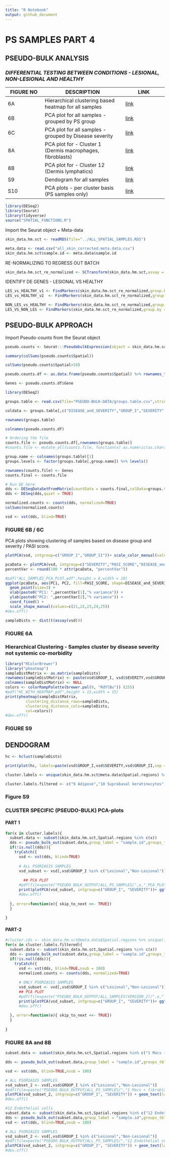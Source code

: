 ```yaml
---
title: "R Notebook"
output: github_document
---
```


# PS SAMPLES PART 4

## PSEUDO-BULK ANALYSIS

### *DIFFERENTIAL TESTING BETWEEN CONDITIONS - LESIONAL, NON-LESIONAL AND HEALTHY*

| FIGURE NO | DESCRIPTION                                                | LINK         |
|-----------------|------------------------------------|-------------------|
| 6A        | Hierarchical clustering based heatmap for all samples      | [link](#6a)  |
| 6B        | PCA plot for all samples - grouped by PS group             | [link](#6b)  |
| 6C        | PCA plot for all samples - grouped by Disease severity     | [link](#6c)  |
| 8A        | PCA plot for - Cluster 1 (Dermis macrophages, fibroblasts) | [link](#8a)  |
| 8B        | PCA plot for - Cluster 12 (Dermis lymphatics)              | [link](#8a)  |
| S9        | Dendogram for all samples                                  | [link](#s10) |
| S10       | PCA plots - per cluster basis (PS samples only)            | [link](#s10) |

```r
library(DESeq2)
library(Seurat)
library(tidyverse)
source("SPATIAL_FUNCTIONS.R")
```

Import the Seurat object + Meta-data

```r
skin_data.hm.sct <- readRDS(file="../ALL_SPATIAL_SAMPLES.RDS")

meta.data <- read.csv("all_skin_corrected.meta.data.csv")
skin_data.hm.sct$sample.id <- meta.data$sample.id
```

RE-NORMALIZING TO REGRESS OUT BATCH

```r
skin_data.hm.sct_re_normalized <- SCTransform(skin_data.hm.sct,assay = "Spatial",new.assay.name ="SCT_BATCH_REGRESSED",vars.to.regress = c("sample.id"))
```

IDENTIFY DE GENES - LESIONAL VS HEALTHY

```r
LES_vs_HEALTHY_v1 <- FindMarkers(skin_data.hm.sct_re_normalized,group.by = "DISEASE_STATUS",ident.1 = "Lesional",ident.2 = "Healthy skin")
LES_vs_HEALTHY_v2  <- FindMarkers(skin_data.hm.sct_re_normalized,group.by = "DISEASE_STATUS",ident.1 = "Lesional",ident.2 = "Healthy skin")
```

```r
NON_LES_vs_HEALTHY <- FindMarkers(skin_data.hm.sct_re_normalized,group.by = "DISEASE_STATUS",ident.1 = "Non-Lesional",ident.2 = "Healthy skin")
LES_VS_NON_LES <- FindMarkers(skin_data.hm.sct_re_normalized,group.by = "DISEASE_STATUS",ident.1 = "Lesional",ident.2 = "Non-Lesional")
```

## PSEUDO-BULK APPROACH

Import Pseudo-counts from the Seurat object

```r
pseudo.counts <- Seurat:::PseudobulkExpression(object = skin_data.hm.sct,assays = "Spatial",group.by = "sample.id",slot = "counts",pb.method = "aggregate") 

summary(colSums(pseudo.counts$Spatial))
```

```r
colSums(pseudo.counts$Spatial>10)
```

```r
pseudo.counts.df <- as.data.frame(pseudo.counts$Spatial) %>% rownames_to_column("Gene")

Genes <- pseudo.counts.df$Gene

library(DESeq2)

groups.table <- read.csv(file="PSEUDO-BULK-DATA/groups.table.csv",stringsAsFactors = TRUE) %>% filter(Sample.ID!="") %>% column_to_rownames("Sample.ID") %>% unite("DISEASE_and_SEVERITY","GROUP_I","SEVERITY", sep = "_", remove = FALSE, na.rm = FALSE)

```

```r
coldata <- groups.table[,c("DISEASE_and_SEVERITY","GROUP_I","SEVERITY","BATCH")]
```

```r
rownames(groups.table)
```

```r
colnames(pseudo.counts.df)
```

```r
# Ordering the file
counts.file <- pseudo.counts.df[,rownames(groups.table)]
#counts.file <- mutate_all(counts.file, function(x) as.numeric(as.character(x)))

group.name <- colnames(groups.table)[1]
groups.levels <- factor(groups.table[,group.name]) %>% levels()
```

```r
rownames(counts.file) <- Genes
counts.final <- counts.file
```

```r
# Run DE here
dds <- DESeqDataSetFromMatrix(countData = counts.final,colData=groups.table,design = ~BATCH + GROUP_I)
dds <- DESeq(dds,quiet = TRUE)
```

```r
normalized.counts <- counts(dds, normalized=TRUE)
colSums(normalized.counts)
```

```r
vsd <- vst(dds, blind=TRUE)
```

### FIGURE 6B / 6C <a id="6b"></a><a id="6c"></a>

PCA plots showing clustering of samples based on disease group and severity / PASI score.

```r
plotPCA(vsd, intgroup=c("GROUP_I","GROUP_II"))+ scale_color_manual(values=c("dimgray","#cc3333","#ffcc33","#ff9999","#ff9933"))

pcaData <- plotPCA(vsd, intgroup=c("SEVERITY","PASI_SCORE","DISEASE_and_SEVERITY"), returnData=TRUE)
percentVar <- round(100 * attr(pcaData, "percentVar"))

#pdf("ALL_SAMPLES_PCA_PLOT.pdf",height = 8,width = 10)
ggplot(pcaData, aes(PC1, PC2, fill=PASI_SCORE, shape=DISEASE_and_SEVERITY)) +
  geom_point(size=3) +
  xlab(paste0("PC1: ",percentVar[1],"% variance")) +
  ylab(paste0("PC2: ",percentVar[2],"% variance")) + 
  coord_fixed() +
  scale_shape_manual(values=c(21,22,23,24,25))
#dev.off()
```

```r
sampleDists <- dist(t(assay(vsd)))
```

### FIGURE 6A <a id="6a"></a>

### Hierarchical Clustering - Samples cluster by disease severity not systemic co-morbidity

```r
library("RColorBrewer")
library("pheatmap")
sampleDistMatrix <- as.matrix(sampleDists)
rownames(sampleDistMatrix) <- paste(vsd$GROUP_I, vsd$SEVERITY,vsd$GROUP_II, sep="-")
colnames(sampleDistMatrix) <- NULL
colors <- colorRampPalette(brewer.pal(9, "RdYlBu")) (255)
#pdf("HC_WITH_HEATMAP.pdf",height = 15,width = 15)
print(pheatmap(sampleDistMatrix,
         clustering_distance_rows=sampleDists,
         clustering_distance_cols=sampleDists,
         col=colors))
#dev.off()
```

### FIGURE S9 <a id="s9"></a>

## DENDOGRAM

```r
hc <- hclust(sampleDists)

print(plot(hc, labels=paste(vsd$GROUP_I,vsd$SEVERITY,vsd$GROUP_II,sep = ":")))

```

```r
cluster.labels <- unique(skin_data.hm.sct@meta.data$Spatial.regions) %>% as.vector() %>% sort(decreasing = TRUE)
```

```r
cluster.labels.filtered <- c("9 Adipose","10 Suprabasal keratinocytes","11 Smooth muscle","12 Endothelial cells","13 Immunoglobulins, fibroblasts","14 Smooth muscle","15 Mixed","16 Adipose, fibroblasts")
```

### Figure S9 <a id="s9"></a>

### CLUSTER SPECIFIC (PSEUDO-BULK) PCA-plots

#### PART 1

```r
for(x in cluster.labels){
  subset.data <- subset(skin_data.hm.sct,Spatial.regions %in% c(x))
  dds <- pseudo_bulk_out(subset.data,group_label = "sample.id",groups_tbl_path = "PSEUDO-BULK-DATA/groups.table.csv")
  if(!is.null(dds)){
    tryCatch({
      vsd <- vst(dds, blind=TRUE)
      
      # ALL PSORIASIS SAMPLES
      vsd_subset <- vsd[,vsd$GROUP_I %in% c("Lesional","Non-Lesional")]
      
        ## PCA PLOT
      #pdf(file=paste("PSEUDO_BULK_OUTPUT/ALL_PS_SAMPLES/",x,"_PCA_PLOT_PSEUDOBULK_ALL_SAMPLES.pdf"),height = 8,width = 10)
      print(plotPCA(vsd_subset, intgroup=c("GROUP_I", "SEVERITY"))+ ggtitle(paste("PCA Plot for -",x))+ scale_color_manual(values=c("#ff9999","#cc3333","#ffcc33","#ff9933")))
      #dev.off()
      
  }, error=function(e){ skip_to_next <<- TRUE})
  }
  
}
```

#### PART-2

```r
#cluster.ids <- skin_data.hm.sct@meta.data$Spatial.regions %>% unique() %>% as.vector()
for(x in cluster.labels.filtered){
  subset.data <- subset(skin_data.hm.sct,Spatial.regions %in% c(x))
  dds <- pseudo_bulk_out(subset.data,group_label = "sample.id",groups_tbl_path = "PSEUDO-BULK-DATA/groups.table.csv")
  if(!is.null(dds)){
    tryCatch({
      vsd <- vst(dds, blind=TRUE,nsub = 100)
      normalized.counts <- counts(dds, normalized=TRUE)
      
      # ONLY PSORIASIS SAMPLES
      vsd_subset <- vsd[,vsd$GROUP_I %in% c("Lesional","Non-Lesional")]
      ## PCA PLOT
      #pdf(file=paste("PSEUDO_BULK_OUTPUT/ALL_SAMPLES(VERSION_2)/",x,"_PCA_PLOT_PSEUDOBULK_ALL_SAMPLES.pdf"),height = 8,width = 10)
      print(plotPCA(vsd_subset, intgroup=c("GROUP_I", "SEVERITY"))+ ggtitle(paste("PCA Plot for -",x))+ scale_color_manual(values=c("#ff9999","#cc3333","#ffcc33","#ff9933"))) 
      #dev.off()
      
  }, error=function(e){ skip_to_next <<- TRUE})
  }
  
}
```

### FIGURE 8A and 8B<a id="8a"></a>

```r
subset.data <- subset(skin_data.hm.sct,Spatial.regions %in% c("1 Macs + fibroblasts"))

dds <- pseudo_bulk_out(subset.data,group_label = "sample.id",groups_tbl_path = "PSEUDO-BULK-DATA/groups.table.csv")

vsd <- vst(dds, blind=TRUE,nsub = 100)

# ALL PSORIASIS SAMPLES
vsd_subset_2 <- vsd[,vsd$GROUP_I %in% c("Lesional","Non-Lesional")]
#pdf(file=paste("PSEUDO_BULK_OUTPUT/ALL_PS_SAMPLES/","1 Macs + fibroblasts","_PCA_PLOT_PSEUDOBULK_ALL_SAMPLES(WITH_LABELS)(V2).pdf"),height = 8,width = 10)
plotPCA(vsd_subset_2, intgroup=c("GROUP_I", "SEVERITY")) + geom_text(label = vsd_subset_2$PASI_SCORE,nudge_x = 0.50, nudge_y = 1) + scale_color_manual(values=c("#ff9999","#cc3333","#ffcc33","#ff9933"))
#dev.off()

#12 Endothelial cells
subset.data <- subset(skin_data.hm.sct,Spatial.regions %in% c("12 Endothelial cells"))
dds <- pseudo_bulk_out(subset.data,group_label = "sample.id",groups_tbl_path = "PSEUDO-BULK-DATA/groups.table.csv")
vsd <- vst(dds, blind=TRUE,nsub = 100)

# ALL PSORIASIS SAMPLES
vsd_subset_2 <- vsd[,vsd$GROUP_I %in% c("Lesional","Non-Lesional")]
#pdf(file=paste("PSEUDO_BULK_OUTPUT/ALL_PS_SAMPLES/","12 Endothelial cells","_PCA_PLOT_PSEUDOBULK_ALL_SAMPLES(WITH_LABELS)(V2).pdf"),height = 8,width = 10)
plotPCA(vsd_subset_2, intgroup=c("GROUP_I", "SEVERITY")) + geom_text(label = vsd_subset_2$PASI_SCORE,nudge_x = 0.50, nudge_y = 1)  + scale_color_manual(values=c("#ff9999","#cc3333","#ffcc33","#ff9933"))
#dev.off()
```
